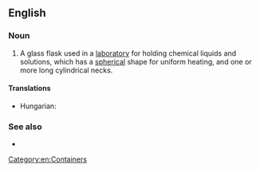 ==English==

===Noun===
{{wikipedia}}
{{en-noun|head=[[round]]-[[bottomed]] [[flask]]}}

# {{label|en|chemistry}} A glass flask used in a [[laboratory]] for holding chemical liquids and solutions, which has a [[spherical]] shape for uniform heating, and one or more long cylindrical necks.

====Translations====
{{trans-top|a glass flask used in laboratories}}
* Hungarian: {{t+|hu|gömblombik}}
{{trans-mid}}
{{trans-bottom}}

===See also===
* {{l|en|Florence flask}}

[[Category:en:Containers]]